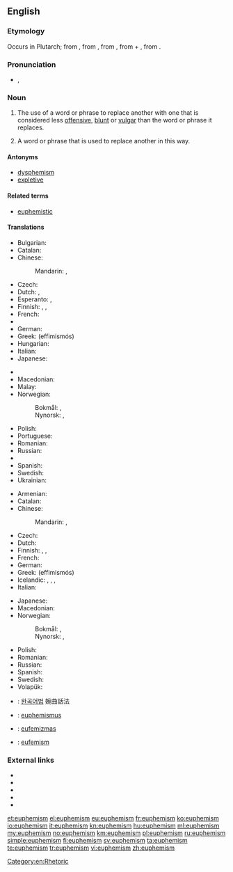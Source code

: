 ==English==

===Etymology===
Occurs in Plutarch; from {{etyl|grc|en}} {{term|lang=grc|εὐφημισμός|tr=euphēmismos}}, from {{term|lang=grc|εὐφημίζω|tr=euphēmizō}}, from {{term|lang=grc|εὔφημος|tr=euphēmos||uttering sound of good omen, abstaining from inauspicious words}}, from {{term|εὖ||well|tr=eu|lang=grc}} + {{term|lang=grc|φήμη|tr=phēmē||a voice, a prophetic voice, rumor, talk}}, from {{term|lang=grc|φάναι|tr=phanai||to speak, say}}.

===Pronunciation===
* {{enPR|yoo͞'fə-mĭz"(ə)m}}, {{IPA|/ˈjuː.fəˌmɪ.z(ə)m/}}

===Noun===
{{examples-right|examples=
* ''[[fib]]'' for ''[[lie#noun_2|lie]]''
* ''[[villa]]'' or ''[[mansion]]'' for ''[[house]]'' (compare [[dysphemism]]s: ''[[hovel]]'', ''[[shack]]'')
* ''correctional facility'' for ''[[prison]]'' (compare [[dysphemism]]: ''[[slammer]]'')
* ''[[sleep with|sleep (with)]]'' for ''[[have sex|have sex (with)]]'' (compare [[dysphemism]]s: ''[[bang]]'', ''[[fuck]]'')
* ''[[pass away]]'' for ''[[die#verb|die]]''
* ''vertically challenged'' for ''[[short]]'' (physical stature; compare [[dysphemism]]s: ''[[midget]]'', ''[[dwarf]]'')
}}
{{en-noun|~}}

# {{context|uncountable|lang=en}} The use of a word or phrase to replace another with one that is considered less [[offensive]], [[blunt]] or [[vulgar]] than the word or phrase it replaces.
# {{context|countable|lang=en}} A word or phrase that is used to replace another in this way.

====Antonyms====
* [[dysphemism]]
* [[expletive]]

====Related terms====
* [[euphemistic]]

====Translations====
{{trans-top|use of a word or phrase to replace another word with one considered less offensive}}
* Bulgarian: {{t|bg|евфемизъм|m|sc=Cyrl}}
* Catalan: {{t|ca|eufemisme|m}}
* Chinese:
*: Mandarin: {{t+|cmn|委婉語|sc=Hani}}, {{t|cmn|委婉语|tr=wěiwǎnyǔ|sc=Hani}}
* Czech: {{t+|cs|eufemismus|n}}
* Dutch: {{t|nl|verbloeming}},  {{t+|nl|eufemisme|n}}
* Esperanto: {{t|eo|eŭfemismo}}, {{t|eo|evitvorto}}
* Finnish: {{t+|fi|kiertoilmaus}}, {{t+|fi|kiertoilmaisu}}, {{t+|fi|eufemismi}}
* French: {{t+|fr|euphémisme|m}}
* {{trreq|ka}}
* German: {{t+|de|Euphemismus|m}}
* Greek: {{t+|el|ευφημισμός|m}} (effimismós)
* Hungarian: {{t+|hu|eufemizmus}}
* Italian: {{t+|it|eufemismo|m}}
* Japanese: {{t|ja|婉曲法|tr=えんきょくほう, enkyokuhō}}
{{trans-mid}}
* {{trreq|lv}}
* Macedonian: {{t|mk|еуфемизам|m|tr=eufemízam}}
* Malay: {{t|ms|bahasa halus}}
* Norwegian:
*: Bokmål: {{t+|nb|eufemisme|m}}, {{t+|nb|evfemisme|m}}
*: Nynorsk: {{t|nn|eufemisme|m}}, {{t|nn|evfemisme|m}}
* Polish: {{t+|pl|eufemizm|m}}
* Portuguese: {{t+|pt|eufemismo|m}}
* Romanian: {{t+|ro|eufemism|n}}
* Russian: {{t+|ru|эвфемизм|tr=evfemízm}}
* {{trreq|sk}}
* Spanish: {{t+|es|eufemismo|m}}
* Swedish: {{t+|sv|eufemism|c}}
* Ukrainian: {{t|uk|евфемізм|m|sc=Cyrl}}
{{trans-bottom}}

{{trans-top|word or phrase that is used to replace another in this way}}
* Armenian: {{t|hy|մեղմասացություն|tr=mełmasacʿutʿyun|sc=Armn}}
* Catalan: {{t|ca|eufemisme|m}}
* Chinese:
*: Mandarin: {{t+|cmn|委婉語|sc=Hani}}, {{t|cmn|委婉语|tr=wěiwǎnyǔ|sc=Hani}}
* Czech: {{t+|cs|eufemismus|n}}
* Dutch: {{t+|nl|eufemisme|n}}
* Finnish: {{t+|fi|kiertoilmaus}}, {{t+|fi|kiertoilmaisu}}, {{t+|fi|eufemismi}}
* French: {{t+|fr|euphémisme|m}}
* German: {{t+|de|Euphemismus|m}}
* Greek: {{t+|el|ευφημισμός|m}} (effimismós)
* Icelandic: {{t|is|veigrunarorð|n}}, {{t|is|fegrunarheiti|n}}, {{t|is|skrautyrði|n}}, {{t|is|skrauthvörf|n}}
* Italian: {{t+|it|eufemismo|m}}
{{trans-mid}}
* Japanese: {{t|ja|婉曲表現|tr=えんきょくひょうげん, enkyoku hyōgen}}
* Macedonian: {{t|mk|еуфемизам|m|tr=eufemízam}}
* Norwegian:
*: Bokmål: {{t+|nb|eufemisme|m}}, {{t+|nb|evfemisme|m}}
*: Nynorsk: {{t|nn|eufemisme|m}}, {{t|nn|evfemisme|m}}
* Polish: {{t+|pl|eufemizm|m}}
* Romanian: {{t+|ro|eufemism|n}}
* Russian: {{t+|ru|эвфемизм|tr=evfemízm}}
* Spanish: {{t+|es|eufemismo|m}}
* Swedish: {{t+|sv|eufemism|c}}
* Volapük: {{t|vo|föemot}}
{{trans-bottom}}

{{checktrans-top}}
* {{ttbc|ko}}: [[완곡어법]] 婉曲話法
{{trans-mid}}
* {{ttbc|la}}: [[euphemismus]] {{g|m}}
* {{ttbc|lt}}: [[eufemizmas]] {{g|m}}
* {{ttbc|ro}}: [[eufemism]] {{g|n}}
{{trans-bottom}}

===External links===
* {{pedialite}}
* {{Wikisource1911Enc Citation|Euphemism}}
* {{R:Webster 1913}}
* {{R:Century 1911}}
* {{R:OneLook}}

[[Category:en:Rhetoric]]

[[et:euphemism]]
[[el:euphemism]]
[[eu:euphemism]]
[[fr:euphemism]]
[[ko:euphemism]]
[[io:euphemism]]
[[it:euphemism]]
[[kn:euphemism]]
[[hu:euphemism]]
[[ml:euphemism]]
[[my:euphemism]]
[[no:euphemism]]
[[km:euphemism]]
[[pl:euphemism]]
[[ru:euphemism]]
[[simple:euphemism]]
[[fi:euphemism]]
[[sv:euphemism]]
[[ta:euphemism]]
[[te:euphemism]]
[[tr:euphemism]]
[[vi:euphemism]]
[[zh:euphemism]]